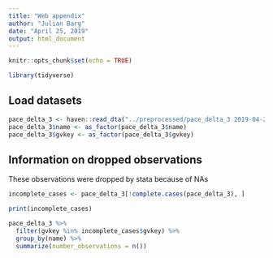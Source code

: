 ```yaml
---
title: "Web appendix"
author: "Julian Barg"
date: "April 25, 2019"
output: html_document
---
```


```r
knitr::opts_chunk$set(echo = TRUE)
```

```r
library(tidyverse)
```

## Load datasets
```r
pace_delta_3 <- haven::read_dta("../preprocessed/pace_delta_3 2019-04-25.dta")
pace_delta_3$name <- as_factor(pace_delta_3$name)
pace_delta_3$gvkey <- as_factor(pace_delta_3$gvkey)
```

## Information on dropped observations

These observations were dropped by stata because of NAs
```r
incomplete_cases <- pace_delta_3[!complete.cases(pace_delta_3), ]

print(incomplete_cases)

pace_delta_3 %>%
  filter(gvkey %in% incomplete_cases$gvkey) %>%
  group_by(name) %>%
  summarize(number_observations = n())
```








